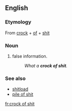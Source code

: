 ==English==

===Etymology===
From [[crock]] + [[of]] + [[shit]]

===Noun===
{{en-noun|head=[[crock]] [[of]] [[shit]]|crocks of shit}}

# {{context|vulgar|slang}} false information.
#: ''What a '''crock of shit'''.''

===See also===
*[[shitload]]
*[[pile of shit]]

[[fr:crock of shit]]